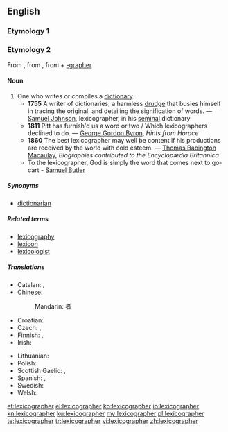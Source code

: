 ==English==
{{wikipedia}}

===Etymology 1===

===Etymology 2===
From {{etyl|grc}} {{term|λεξικός|tr=lexikos|sc=polytonic||of words}}, from {{term|λέξις|tr=lexis|sc=polytonic||a saying, speech, word}}, from {{term|λέγειν|tr=legein|sc=polytonic||to speak}} + [[-grapher]]

====Noun====
{{en-noun}}

# One who writes or compiles a [[dictionary]].
#* '''1755''' A writer of dictionaries; a harmless [[drudge]] that busies himself in tracing the original, and detailing the signification of words. &mdash; [[w:Samuel Johnson|Samuel Johnson]], lexicographer, in his [[seminal]] dictionary
#* '''1811''' Pitt has furnish'd us a word or two / Which lexicographers declined to do. &mdash; [[w:George Gordon Byron|George Gordon Byron]], ''Hints from Horace''
#* '''1860''' The best lexicographer may well be content if his productions are received by the world with cold esteem. &mdash; [[w:Thomas Babington Macaulay|Thomas Babington Macaulay]], ''Biographies contributed to the Encyclopædia Britannica''
#* To the lexicographer, God is simply the word that comes next to go-cart - [[q:Samuel Butler|Samuel Butler]]

=====Synonyms=====
* [[dictionarian]]

=====Related terms=====
* [[lexicography]]
* [[lexicon]]
* [[lexicologist]]

=====Translations=====
{{trans-top|one who writes or compiles a dictionary}}
* Catalan: {{t|ca|lexicògraf|m}}, {{t|ca|lexicògrafa|f}}
* Chinese:
*: Mandarin: {{t|zh|词典|sc=Hani}}{{t|zh|编纂|sc=Hani}}者
* Croatian: {{t-|hr|leksikograf|m}}
* Czech: {{t-|cs|lexikograf|m}}, {{t-|cs|slovníkář|m}}
* Finnish: {{t|fi|sanakirjantekijä}},  {{t|fi|leksikografi}}
* Irish: {{t+|ga|foclóirí|m|xs=Irish}}
{{trans-mid}}
* Lithuanian: {{t|lt|leksikografas|m|xs=Lithuanian}}
* Polish: {{t|pl|leksykograf|m}}
* Scottish Gaelic: {{t|gd|faclairiche|m}}, {{t|gd|facladair|m}}
* Spanish: {{t|es|lexicógrafo|m}}, {{t|es|lexicógrafa|f}}
* Swedish: {{t|sv|lexikograf|c}}
* Welsh: {{t-|cy|geiriadurwr|m|xs=Welsh}}
{{trans-bottom}}

[[et:lexicographer]]
[[el:lexicographer]]
[[ko:lexicographer]]
[[io:lexicographer]]
[[kn:lexicographer]]
[[ku:lexicographer]]
[[my:lexicographer]]
[[pl:lexicographer]]
[[te:lexicographer]]
[[tr:lexicographer]]
[[vi:lexicographer]]
[[zh:lexicographer]]